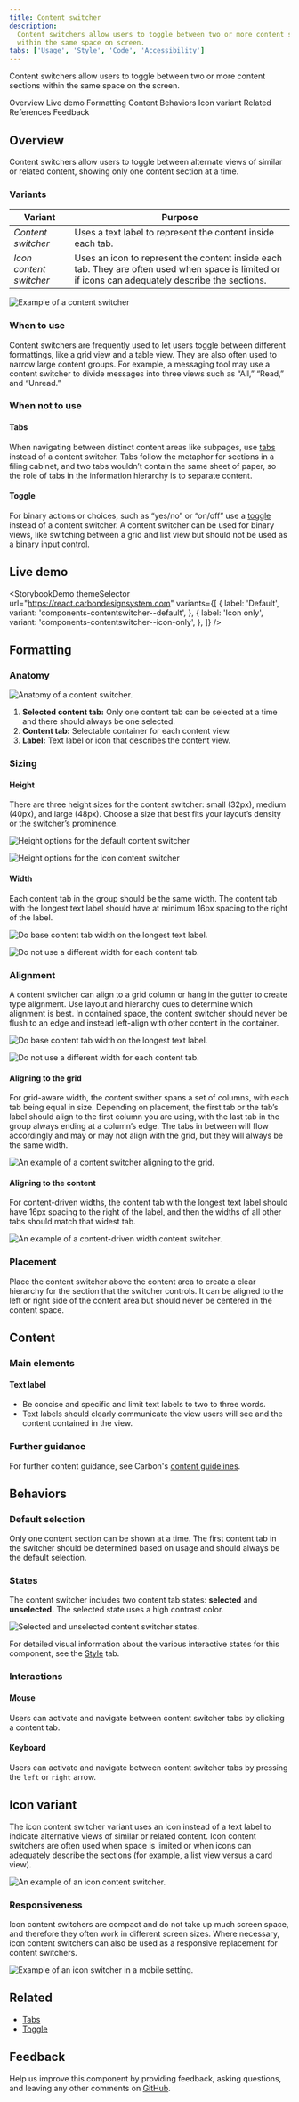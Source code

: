 ```yaml
---
title: Content switcher
description:
  Content switchers allow users to toggle between two or more content sections
  within the same space on screen.
tabs: ['Usage', 'Style', 'Code', 'Accessibility']
---
```


<PageDescription>

Content switchers allow users to toggle between two or more content sections
within the same space on the screen.

</PageDescription>

<AnchorLinks>

<AnchorLink>Overview</AnchorLink>
<AnchorLink>Live demo</AnchorLink>
<AnchorLink>Formatting</AnchorLink>
<AnchorLink>Content</AnchorLink>
<AnchorLink>Behaviors</AnchorLink>
<AnchorLink>Icon variant</AnchorLink>
<AnchorLink>Related</AnchorLink>
<AnchorLink>References</AnchorLink>
<AnchorLink>Feedback</AnchorLink>

</AnchorLinks>

## Overview

Content switchers allow users to toggle between alternate views of similar or
related content, showing only one content section at a time.

### Variants

| Variant                 | Purpose                                                                                                                                            |
| ----------------------- | -------------------------------------------------------------------------------------------------------------------------------------------------- |
| _Content switcher_      | Uses a text label to represent the content inside each tab.                                                                                        |
| _Icon content switcher_ | Uses an icon to represent the content inside each tab. They are often used when space is limited or if icons can adequately describe the sections. |

<Row>
<Column colLg={12}>

![Example of a content switcher](images/content-switcher-usage-1.png)

</Column>
</Row>

### When to use

Content switchers are frequently used to let users toggle between different
formattings, like a grid view and a table view. They are also often used to
narrow large content groups. For example, a messaging tool may use a content
switcher to divide messages into three views such as “All,” “Read,” and
“Unread.”

### When not to use

#### Tabs

When navigating between distinct content areas like subpages, use
[tabs](/components/tabs/usage) instead of a content switcher. Tabs follow the
metaphor for sections in a filing cabinet, and two tabs wouldn’t contain the
same sheet of paper, so the role of tabs in the information hierarchy is to
separate content.

#### Toggle

For binary actions or choices, such as “yes/no” or “on/off” use a
[toggle](/components/toggle/usage) instead of a content switcher. A content
switcher can be used for binary views, like switching between a grid and list
view but should not be used as a binary input control.

## Live demo

<StorybookDemo
  themeSelector
  url="https://react.carbondesignsystem.com"
  variants={[
    {
      label: 'Default',
      variant: 'components-contentswitcher--default',
    },
    {
      label: 'Icon only',
      variant: 'components-contentswitcher--icon-only',
    },
  ]}
/>

## Formatting

### Anatomy

<Row>
<Column colLg={8}>

![Anatomy of a content switcher.](images/contentswitcher-usage-2.png)

</Column>
</Row>

1. **Selected content tab:** Only one content tab can be selected at a time and
   there should always be one selected.
2. **Content tab:** Selectable container for each content view.
3. **Label:** Text label or icon that describes the content view.

### Sizing

#### Height

There are three height sizes for the content switcher: small (32px), medium
(40px), and large (48px). Choose a size that best fits your layout’s density or
the switcher’s prominence.

<Row>
<Column colLg={8}>

<Tabs>

<Tab label="Default">

![Height options for the default content switcher](images/content-switcher-usage-sizes.png)

</Tab>

<Tab label="Icon">

![Height options for the icon content switcher](images/content-switcher-usage-sizes-icon.png)

</Tab>

</Tabs>

</Column>
</Row>

#### Width

Each content tab in the group should be the same width. The content tab with the
longest text label should have at minimum 16px spacing to the right of the
label.

<DoDontRow>
  <DoDont type="do" caption="Do base content tab width on the longest text label.">

![Do base content tab width on the longest text label.](images/contentswitcher-usage-3-do.png)

  </DoDont>
  <DoDont type="dont" caption="Do not use a different width for each content tab.">

![Do not use a different width for each content tab.](images/contentswitcher-usage-3-dont.png)

  </DoDont>
</DoDontRow>

### Alignment

A content switcher can align to a grid column or hang in the gutter to create
type alignment. Use layout and hierarchy cues to determine which alignment is
best. In contained space, the content switcher should never be flush to an edge
and instead left-align with other content in the container.

<DoDontRow>
  <DoDont type="do" caption="Do vertically align swichers with other page content.">

![Do base content tab width on the longest text label.](images/content-switcher-usage-alignment-do.png)

  </DoDont>
  <DoDont type="dont" caption="Do not flush align the switcher to the edges of containers.">

![Do not use a different width for each content tab.](images/content-switcher-usage-alignment-dont.png)

  </DoDont>
</DoDontRow>

#### Aligning to the grid

For grid-aware width, the content swither spans a set of columns, with each tab
being equal in size. Depending on placement, the first tab or the tab’s label
should align to the first column you are using, with the last tab in the group
always ending at a column’s edge. The tabs in between will flow accordingly and
may or may not align with the grid, but they will always be the same width.

<Row>
<Column colLg={8}>

![An example of a content switcher aligning to the grid.](images/content-switcher-alignment-3.png)

</Column>
</Row>

#### Aligning to the content

For content-driven widths, the content tab with the longest text label should
have 16px spacing to the right of the label, and then the widths of all other
tabs should match that widest tab.

<Row>
<Column colLg={8}>

![An example of a content-driven width content switcher.](images/content-switcher-alignment-2.png)

</Column>
</Row>

### Placement

Place the content switcher above the content area to create a clear hierarchy
for the section that the switcher controls. It can be aligned to the left or
right side of the content area but should never be centered in the content
space.

## Content

### Main elements

#### Text label

- Be concise and specific and limit text labels to two to three words.
- Text labels should clearly communicate the view users will see and the content
  contained in the view.

### Further guidance

For further content guidance, see Carbon's
[content guidelines](/guidelines/content/overview/).

## Behaviors

### Default selection

Only one content section can be shown at a time. The first content tab in the
switcher should be determined based on usage and should always be the default
selection.

### States

The content switcher includes two content tab states: **selected** and
**unselected.** The selected state uses a high contrast color.

<Row>
<Column colLg={8}>

![Selected and unselected content switcher states.](images/contentswitcher-usage-4.png)

</Column>
</Row>

For detailed visual information about the various interactive states for this
component, see the [Style](/components/content-switcher/style) tab.

### Interactions

#### Mouse

Users can activate and navigate between content switcher tabs by clicking a
content tab.

#### Keyboard

Users can activate and navigate between content switcher tabs by pressing the
`left` or `right` arrow.

## Icon variant

The icon content switcher variant uses an icon instead of a text label to
indicate alternative views of similar or related content. Icon content switchers
are often used when space is limited or when icons can adequately describe the
sections (for example, a list view versus a card view).

<Row>
<Column colLg={8}>

![An example of an icon content switcher.](images/content-switcher-icon.png)

</Column>
</Row>

### Responsiveness

Icon content switchers are compact and do not take up much screen space, and
therefore they often work in different screen sizes. Where necessary, icon
content switchers can also be used as a responsive replacement for content
switchers.

<Row>
<Column colLg={8}>

![Example of an icon switcher in a mobile setting.](images/content-switcher-icon-reponsive.png)

</Column>
</Row>

## Related

- [Tabs](/components/tabs/usage)
- [Toggle](/components/toggle/usage)

## Feedback

Help us improve this component by providing feedback, asking questions, and
leaving any other comments on
[GitHub](https://github.com/carbon-design-system/carbon-website/issues/new?assignees=&labels=feedback&template=feedback.md).
